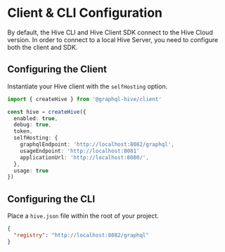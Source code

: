 # Client & CLI Configuration

By default, the Hive CLI and Hive Client SDK connect to the Hive Cloud version.
In order to connect to a local Hive Server, you need to configure both the client and SDK.

## Configuring the Client

Instantiate your Hive client with the `selfHosting` option.

```ts filename="hive.ts"
import { createHive } from '@graphql-hive/client'

const hive = createHive({
  enabled: true,
  debug: true,
  token,
  selfHosting: {
    graphqlEndpoint: 'http://localhost:8082/graphql',
    usageEndpoint: 'http://localhost:8081'
    applicationUrl: 'http://localhost:8080/',
  },
  usage: true
})
```

## Configuring the CLI

Place a `hive.json` file within the root of your project.

```json filename="hive.json"
{
  "registry": "http://localhost:8082/graphql"
}
```
